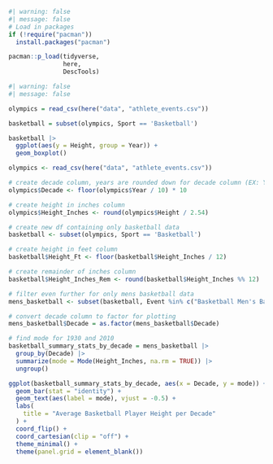 ```r
#| warning: false
#| message: false
# Load in packages
if (!require("pacman")) 
  install.packages("pacman")

pacman::p_load(tidyverse,
               here,
               DescTools)
```

```r
#| warning: false
#| message: false

olympics = read_csv(here("data", "athlete_events.csv"))

basketball = subset(olympics, Sport == 'Basketball')

basketball |>
  ggplot(aes(y = Height, group = Year)) +
  geom_boxplot()
```

```r


olympics <- read_csv(here("data", "athlete_events.csv"))

# create decade column, years are rounded down for decade column (EX: Year=1896,Decade=1890)
olympics$Decade <- floor(olympics$Year / 10) * 10

# create height in inches column
olympics$Height_Inches <- round(olympics$Height / 2.54)

# create new df containing only basketball data
basketball <- subset(olympics, Sport == 'Basketball')

# create height in feet column
basketball$Height_Ft <- floor(basketball$Height_Inches / 12)

# create remainder of inches column
basketball$Height_Inches_Rem <- round(basketball$Height_Inches %% 12)

# filter even further for only mens basketball data
mens_basketball <- subset(basketball, Event %in% c("Basketball Men's Basketball"))

# convert decade column to factor for plotting
mens_basketball$Decade = as.factor(mens_basketball$Decade)

# find mode for 1930 and 2010
basketball_summary_stats_by_decade = mens_basketball |>
  group_by(Decade) |>
  summarize(mode = Mode(Height_Inches, na.rm = TRUE)) |>
  ungroup()

ggplot(basketball_summary_stats_by_decade, aes(x = Decade, y = mode)) + 
  geom_bar(stat = "identity") + 
  geom_text(aes(label = mode), vjust = -0.5) + 
  labs(
    title = "Average Basketball Player Height per Decade"
  ) +
  coord_flip() + 
  coord_cartesian(clip = "off") + 
  theme_minimal() + 
  theme(panel.grid = element_blank())

```